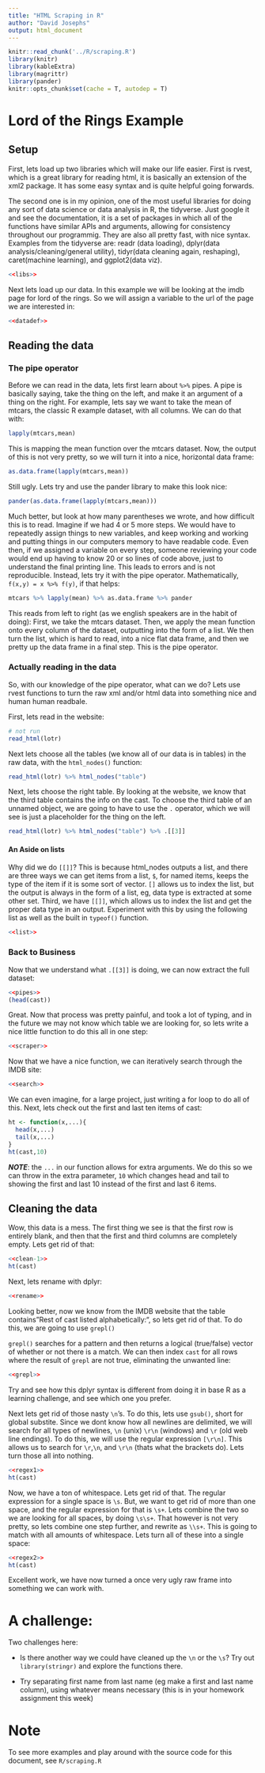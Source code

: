 ```yaml
---
title: "HTML Scraping in R"
author: "David Josephs"
output: html_document
---
```


```r
knitr::read_chunk('../R/scraping.R')
library(knitr)
library(kableExtra)
library(magrittr)
library(pander)
knitr::opts_chunk$set(cache = T, autodep = T)
```
# Lord of the Rings Example

## Setup

First, lets load up two libraries which will make our life easier. First is rvest, which is a great library for reading html, it is basically an extension of the xml2 package. It has some easy syntax and is quite helpful going forwards.

The second one is in my opinion, one of the most useful libraries for doing any sort of data science or data analysis in R, the tidyverse. Just google it and see the documentation, it is a set of packages in which all of the functions have similar APIs and arguments, allowing for consistency throughout our programmig. They are also all pretty fast, with nice syntax. Examples from the tidyverse are: readr (data loading), dplyr(data analysis/cleaning/general utility), tidyr(data cleaning again, reshaping), caret(machine learning), and ggplot2(data viz). 

```r
<<libs>>
```

Next lets load up our data. In this example we will be looking at the imdb page for lord of the rings. So we will assign a variable to the url of the page we are interested in:

```r
<<datadef>>
```

## Reading the data

### The pipe operator

Before we can read in the data, lets first learn about `%>%` pipes. A pipe is basically saying, take the thing on the left, and make it an argument of a thing on the right. For example, lets say we want to take the mean of mtcars, the classic R example dataset, with all columns. We can do that with:

```r
lapply(mtcars,mean)
```

This is mapping the mean function over the mtcars dataset. Now, the output of this is not very pretty, so we will turn it into a nice, horizontal data frame:

```r
as.data.frame(lapply(mtcars,mean))
```

Still ugly. Lets try and use the pander library to make this look nice:

```r
pander(as.data.frame(lapply(mtcars,mean)))
```

Much better, but look at how many parentheses we wrote, and how difficult this is to read. Imagine if we had 4 or 5 more steps. We would have to repeatedly assign things to new variables, and keep working and working and putting things in our computers memory to have readable code. Even then, if we assigned a variable on every step, someone reviewing your code would end up having to know 20 or so lines of code above, just to understand the final printing line. This leads to errors and is not reproducible. Instead, lets try it with the pipe operator. Mathematically, `f(x,y) = x %>% f(y)`, if that helps:

```r
mtcars %>% lapply(mean) %>% as.data.frame %>% pander
```

This reads from left to right (as we english speakers are in the habit of doing):
First, we take the mtcars dataset. Then, we apply the mean function onto every column of the dataset, outputting into the form of a list. We then turn the list, which is hard to read, into a nice flat data frame, and then we pretty up the data frame in a final step. This is the pipe operator.

### Actually reading in the data

So, with our knowledge of the pipe operator, what can we do? Lets use rvest functions to turn the raw xml and/or html data into something nice and human human readbale. 

First, lets read in the website:

```r
# not run
read_html(lotr)
```

Next lets choose all the tables (we know all of our data is in tables) in the raw data, with the `html_nodes()` function:

```r
read_html(lotr) %>% html_nodes("table")
```

Next, lets choose the right table. By looking at the website, we know that the third table contains the info on the cast. To choose the third table of an unnamed object, we are going to have to use the `.` operator, which we will see is just a placeholder for the thing on the left.


```r
read_html(lotr) %>% html_nodes("table") %>% .[[3]]
```

#### An Aside on lists
Why did we do `[[]]`?
This is because html_nodes outputs a list, and there are three ways we can get items from a list, `$`, for named items, keeps the type of the item if it is some sort of vector. `[]` allows us to index the list, but the output is always in the form of a list, eg, data type is extracted at some other set. Third, we have `[[]]`, which allows us to index the list and get the proper data type in an output. Experiment with this by using the following list as well as the built in `typeof()` function.

```r
<<list>>
```

### Back to Business

Now that we understand what `.[[3]]` is doing, we can now extract the full dataset:

```r
<<pipes>>
(head(cast))
```

Great. Now that process was pretty painful, and took a lot of typing, and in the future we may not know which table we are looking for, so lets write a nice little function to do this all in one step:


```r
<<scraper>>
```

Now that we have a nice function, we can iteratively search through the IMDB site:

```r
<<search>>
```

We can even imagine, for a large project, just writing a for loop to do all of this.
Next, lets check out the first and last ten items of cast:

```r
ht <- function(x,...){
  head(x,...)
  tail(x,...)
}
ht(cast,10)
```

***NOTE***: the `...` in our function allows for extra arguments. We do this so we can throw in the extra parameter, `10` which changes head and tail to showing the first and last 10 instead of the first and last 6 items.

## Cleaning the data
Wow, this data is a mess. The first thing we see is that the first row is entirely blank, and then that the first and third columns are completely empty. Lets get rid of that:

```r
<<clean-1>>
ht(cast)
```

Next, lets rename with dplyr:

```r
<<rename>>
```

Looking better, now we know from the IMDB website that the table contains"Rest of cast listed alphabetically:", so lets get rid of that. To do this, we are going to use `grepl()`

`grepl()` searches for a pattern and then returns a logical (true/false) vector of whether or not there is a match. We can then index `cast` for all rows where the result of `grepl` are not true, eliminating the unwanted line:

```r
<<grepl>>
```


Try and see how this dplyr syntax is different from doing it in base R as a learning challenge, and see which one you prefer.

Next lets get rid of those nasty `\n`'s. To do this, lets use `gsub()`, short for global substite. Since we dont know how all newlines are delimited, we will search for all types of newlines, `\n` (unix) `\r\n` (windows) and `\r` (old web line endings). To do this, we will use the regular expression `[\r\n]`. This allows us to search for `\r`,`\n`, and `\r\n` (thats what the brackets do). Lets turn those all into nothing.

```r
<<regex1>>
ht(cast)
```

Now, we have a ton of whitespace. Lets get rid of that. The regular expression for a single space is `\s`. But, we want to get rid of more than one space, and the regular expression for that is `\s+`. Lets combine the two so we are looking for all spaces, by doing `\s\s+`. That however is not very pretty, so lets combine one step further, and rewrite as `\\s+`. This is going to match with all amounts of whitespace. Lets turn all of these into a single space:

```r
<<regex2>>
ht(cast)
```

Excellent work, we have now turned a once very ugly raw frame into something we can work with. 

# A challenge:

Two challenges here:

* Is there another way we could have cleaned up the `\n` or the `\s`? Try out `library(stringr)` and explore the functions there.

* Try separating first name from last name  (eg make a first and last name column), using whatever means necessary (this is in your homework assignment this week)

# Note

To see more examples and play around with the source code for this document, see `R/scraping.R`
